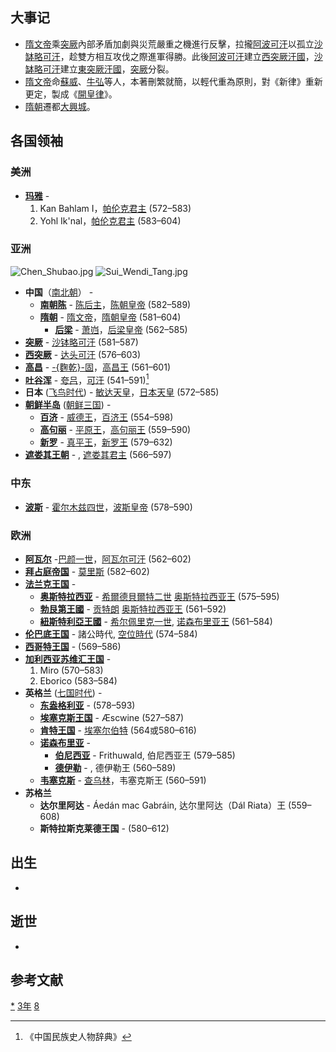 {{yearTOC|583|高昌'''[[延昌_(麴乾固)|延昌]]二十三年'''；西梁'''[[天保_(萧岿)|天保]]二十二年'''；南朝陳'''[[至德_(陈叔宝)|至德]]元年'''；隋'''[[开皇|开皇]]三年'''；新罗'''[[鴻濟|鴻濟]]十二年'''}}

== 大事记 ==
*[[隋文帝|隋文帝]]乘[[突厥|突厥]]內部矛盾加劇與災荒嚴重之機進行反擊，拉攏[[阿波可汗|阿波可汗]]以孤立[[沙缽略可汗|沙缽略可汗]]，趁雙方相互攻伐之際進軍得勝。此後[[阿波可汗|阿波可汗]]建立[[西突厥汗國|西突厥汗國]]，[[沙缽略可汗|沙缽略可汗]]建立[[東突厥汗國|東突厥汗國]]，[[突厥|突厥]]分裂。
*[[隋文帝|隋文帝]]命[[蘇威|蘇威]]、[[牛弘|牛弘]]等人，本著刪繁就簡，以輕代重為原則，對《新律》重新更定，製成《[[開皇律|開皇律]]》。
*[[隋朝|隋朝]]遷都[[大興城|大興城]]。

== 各国领袖 ==
=== 美洲 ===
*'''[[玛雅文明|玛雅]]''' - 
*#Kan Bahlam I，[[帕伦克|帕伦克君主]] (572–583)
*#Yohl Ik'nal，[[帕伦克|帕伦克君主]] (583–604)

===亚洲===
[[File:Chen_Shubao.jpg|thumb]]
[[File:Sui_Wendi_Tang.jpg|thumb]]
*'''中国'''（[[南北朝|南北朝]]） - 
**'''[[南朝陈|南朝陈]]''' - [[陈后主|陈后主]]，[[南北朝君主列表|陈朝皇帝]] (582–589)
**'''[[隋朝|隋朝]]''' - [[隋文帝|隋文帝]]，[[隋朝君主列表|隋朝皇帝]] (581–604)
***'''[[后梁_(南朝)|后梁]]''' - [[萧岿|萧岿]]，[[南北朝君主列表|后梁皇帝]] (562–585)
*'''[[突厥|突厥]]''' - [[沙钵略可汗|沙钵略可汗]] (581–587)
*'''[[西突厥|西突厥]]''' - [[达头可汗|达头可汗]] (576–603)
*'''[[高昌|高昌]]''' -  [[麴乾固|-{麴乾}-固]]，[[麴氏高昌|高昌王]] (561–601)
*'''[[吐谷浑|吐谷浑]]''' - [[夸吕|夸吕]]，[[吐谷浑首领列表|可汗]] (541–591)<ref>《中国民族史人物辞典》</ref>
*'''日本''' ([[飞鸟时代|飞鸟时代]]) -  [[敏达天皇|敏达天皇]]，[[日本天皇列表|日本天皇]] (572–585)
*'''[[朝鲜半岛|朝鲜半岛]]''' ([[朝鲜三国|朝鲜三国]]) -
**'''[[百济|百济]]''' - [[威德王_(百濟)|威德王]]，[[百济君主列表|百济王]] (554–598)
**'''[[高句丽|高句丽]]''' - [[平原王|平原王]]，[[高句丽君主列表|高句丽王]] (559–590)
**'''[[新罗|新罗]]''' - [[真平王|真平王]]，[[新罗君主列表|新罗王]] (579–632)
*'''[[遮娄其王朝|遮娄其王朝]]''' - {{link-en|稱鎧王一世|Kirtivarman I}}, [[遮娄其王朝#历代君主|遮娄其君主]] (566–597)

===中东===
*'''[[波斯|波斯]]''' - [[霍尔木兹四世|霍尔木兹四世]]，[[萨珊王朝|波斯皇帝]] (578–590)

===欧洲===
*'''[[阿瓦尔人|阿瓦尔]]''' -[[伯颜一世|巴颜一世]]，[[可汗|阿瓦尔可汗]] (562–602)
*'''[[拜占庭帝国|拜占庭帝国]]''' - [[莫里斯_(拜占庭)|莫里斯]] (582–602)
*'''[[法兰克王国|法兰克王国]]''' - 
**'''[[奥斯特拉西亚|奥斯特拉西亚]]''' - [[希爾德貝爾特二世|希爾德貝爾特二世]] [[墨洛温王朝|奥斯特拉西亚王]] (575–595)
**'''[[勃艮第|勃艮第王國]]''' - [[贡特朗|贡特朗]] [[墨洛温王朝|奥斯特拉西亚王]] (561–592)
**'''[[紐斯特利亞|紐斯特利亞王國]]''' - [[希尔佩里克一世|希尔佩里克一世]], [[墨洛温王朝|诺森布里亚王]] (561–584)
*'''[[伦巴底人|伦巴底王国]]''' - 諸公時代, [[空位時代|空位時代]] (574–584)
*'''[[西哥特王国|西哥特王国]]''' - {{link-en|利奥维吉尔德|Liuvigild}} (569–586)
*'''[[加利西亚王国|加利西亚]][[苏维汇人|苏维汇王国]]''' - 
*#Miro (570–583)
*#Eborico (583–584)
*'''英格兰''' ([[七国时代|七国时代]]) - 
**'''[[东盎格利亚|东盎格利亚]]''' - {{link-en|提提拉|Tytila of East Anglia}} (578–593)
**'''[[埃塞克斯王国|埃塞克斯王国]]''' - Æscwine (527–587)
**'''[[肯特王国|肯特王国]]''' - [[埃塞尔伯特_(肯特王国)|埃塞尔伯特]] (564或580–616)
**'''[[诺森布里亚|诺森布里亚]]''' - 
***'''[[伯尼西亚|伯尼西亚]]''' - Frithuwald, 伯尼西亚王 (579–585)
***'''[[德伊勒|德伊勒]]''' - {{link-en|埃拉|Ælla of Deira}}, 德伊勒王 (560–589)
**'''[[韦塞克斯|韦塞克斯]]''' - [[查乌林_(威塞克斯)|查乌林]]，韦塞克斯王 (560–591)
*'''苏格兰'''
**'''达尔里阿达''' - Áedán mac Gabráin, 达尔里阿达（Dál Riata）王 (559–608)
**'''斯特拉斯克莱德王国''' - {{link-en|赖泽赫·哈尔|Rhydderch Hael}} (580–612)

== 出生 ==
*

== 逝世 ==
{{Wikisource year mention}}
*
==参考文献==
{{reflist}}

[[Category:583年|*]]
[[Category:580年代|3年]]
[[Category:6世纪各年|8]]